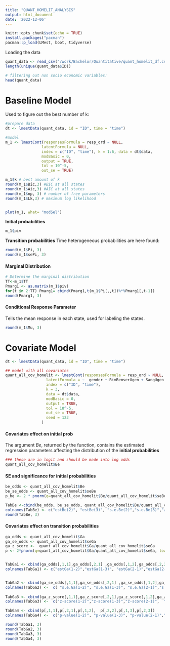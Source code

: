 ```yaml
---
title: "QUANT_HOMELIT_ANALYSIS"
output: html_document
date: '2022-12-06'
---
```


```r
knitr::opts_chunk$set(echo = TRUE)
install.packages("pacman")
pacman::p_load(LMest, boot, tidyverse)
```

Loading the data
````r
quant_data <- read_csv("/work/Bachelor/Quantitative/quant_homelit_df.csv")
length(unique(quant_data$ID))

# filtering out non socio economic variables:
head(quant_data)
````


# Baseline Model
Used to figure out the best number of k:
```r
#prepare data
dt <- lmestData(quant_data, id = "ID", time = "time")

#model
m_1 <- lmestCont(responsesFormula = resp_ord ~ NULL, 
                latentFormula = NULL,
                index = c("ID", "time"), k = 1:6, data = dt$data, 
                modBasic = 0, 
                output = TRUE, 
                tol = 10^-5, 
                out_se = TRUE)

m_1$k # best amount of k
round(m_1$Bic,3) #BIC at all states
round(m_1$Aic,3) #AIC at all states
round(m_1$np, 3) # number of free parameters
round(m_1$Lk,3) # maximum log likelihood


plot(m_1, what= "modSel")
```

**Initial probabilities**
```r
m_1$piv
```

**Transition probabilities**
Time heterogeneous probabilities are here found: 
```r
round(m_1$Pi, 3)
round(m_1$sePi, 3)
```

#### **Marginal Distribution** 
```r
# Determine the marginal distribution
TT<-m_1$TT
Pmarg1 <- as.matrix(m_1$piv)
for(t in 2:TT) Pmarg1= cbind(Pmarg1,t(m_1$Pi[,,t])%*%Pmarg1[,t-1])
round(Pmarg1, 3)
```

#### **Conditional Response Parameter**
Tells the mean response in each state, used for labeling the states.
```r
round(m_1$Mu, 3)
```



# Covariate Model 

```r
dt <- lmestData(quant_data, id = "ID", time = "time")

## model with all covariates
quant_all_cov_homelit <- lmestCont(responsesFormula = resp_ord ~ NULL, 
                  latentFormula = ~  gender + RimRemserUgen + SangUgen + AntalBoerneboeger + AntalVoksenboeger + InitiativTilLaesning + HoejtlaesningUgen, 
                  index = c("ID", "time"), 
                  k = 3, 
                  data = dt$data, 
                  modBasic = 0, 
                  output = TRUE, 
                  tol = 10^-5, 
                  out_se = TRUE, 
                  seed = 123
                )


```

#### **Covariates effect on initial prob**
The argument *Be*, returned by the function, contains the estimated regression parameters affecting the distribution of the **initial probabilities**
```r
### these are in logit and should be made into log odds 
quant_all_cov_homelit$Be
```

#### **SE and significance for initial probabilities**
```r
be_odds <- quant_all_cov_homelit$Be
be_se_odds <- quant_all_cov_homelit$seBe
p_be <- 2 * pnorm(q=quant_all_cov_homelit$Be/quant_all_cov_homelit$seBe, lower.tail = FALSE)

TabBe <-cbind(be_odds, be_se_odds, quant_all_cov_homelit$Be/quant_all_cov_homelit$seBe, p_be)
colnames(TabBe) <- c("estBe(2)", "estBe(3)", "s.e.Be(2)","s.e.Be(3)","z-score (2)", "z-score (3)", "p-value(2)", "p-value1(3)") 
round(TabBe, 3) 
```




#### **Covariates effect on transition probabilities**
```r
ga_odds <- quant_all_cov_homelit$Ga
ga_se_odds <- quant_all_cov_homelit$seGa
ga_z_score <-  quant_all_cov_homelit$Ga/quant_all_cov_homelit$seGa
p <- 2*pnorm(q=quant_all_cov_homelit$Ga/quant_all_cov_homelit$seGa, lower.tail = FALSE)


TabGa1 <- cbind(ga_odds[,1,1],ga_odds[,2,1] ,ga_odds[,1,2],ga_odds[,2,2], ga_odds[,1,3],ga_odds[,2,3])
colnames(TabGa1) <- c("estGa(1-2)","estGa(1-3)", "estGa(2-1)","estGa(2-3)", "estGa(3-1)", "estGa(3-2)")


TabGa2 <- cbind(ga_se_odds[,1,1],ga_se_odds[,2,1] ,ga_se_odds[,1,2],ga_se_odds[,2,2], ga_se_odds[,1,3],ga_se_odds[,2,3] )
colnames(TabGa2) <-  c( "s.e.Ga(1-2)", "s.e.Ga(1-3)", "s.e.Ga(2-1)","s.e.Ga(2-3)","s.e.Ga(3-1)", "s.e.Ga(3-2)")
  
TabGa3 <- cbind(ga_z_score[,1,1],ga_z_score[,2,1],ga_z_score[,1,2],ga_z_score[,2,2],ga_z_score[,1,3],ga_z_score[,2,3])
colnames(TabGa3) <-  c("z-score(1-2)","z-score(1-3)","z-score(2-1)",  "z-score(2-3)","z-score(3-1)", "z-score(3-2)")

TabGa4 <- cbind(p[,1,1],p[,2,1],p[,1,2],  p[,2,2],p[,1,3],p[,2,3])
colnames(TabGa4) <-  c("p-value(1-2)", "p-value(1-3)", "p-value(2-1)","p-value(2-3)", "p-value(3-1)", "p-value(3-2)")

round(TabGa1, 3)
round(TabGa2, 3)
round(TabGa3, 3)
round(TabGa4, 3)
```

